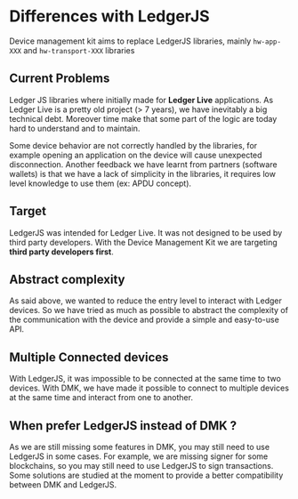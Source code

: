 # Differences with LedgerJS

Device management kit aims to replace LedgerJS libraries, mainly `hw-app-XXX` and `hw-transport-XXX` libraries

## Current Problems

Ledger JS libraries where initially made for **Ledger Live** applications. As Ledger Live is a pretty old project (> 7 years),
we have inevitably a big technical debt. Moreover time make that some part of the logic are today hard to understand and to maintain.

Some device behavior are not correctly handled by the libraries, for example opening an application on the device will cause unexpected disconnection.
Another feedback we have learnt from partners (software wallets) is that we have a lack of simplicity in the libraries, it requires low level knowledge to use them (ex: APDU concept).

## Target

LedgerJS was intended for Ledger Live. It was not designed to be used by third party developers.
With the Device Management Kit we are targeting **third party developers first**.

## Abstract complexity

As said above, we wanted to reduce the entry level to interact with Ledger devices.
So we have tried as much as possible to abstract the complexity of the communication with the device and provide a simple and easy-to-use API.

## Multiple Connected devices

With LedgerJS, it was impossible to be connected at the same time to two devices.
With DMK, we have made it possible to connect to multiple devices at the same time and interact from one to another.

## When prefer LedgerJS instead of DMK ?

As we are still missing some features in DMK, you may still need to use LedgerJS in some cases.
For example, we are missing signer for some blockchains, so you may still need to use LedgerJS to sign transactions.
Some solutions are studied at the moment to provide a better compatibility between DMK and LedgerJS.
